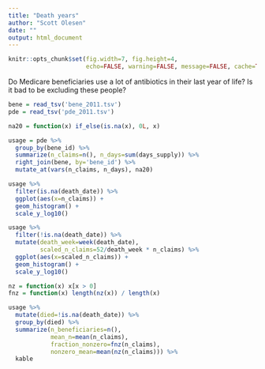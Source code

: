 ```yaml
---
title: "Death years"
author: "Scott Olesen"
date: ""
output: html_document
---
```


```r
knitr::opts_chunk$set(fig.width=7, fig.height=4, 
                      echo=FALSE, warning=FALSE, message=FALSE, cache=TRUE)
```

Do Medicare beneficiaries use a lot of antibiotics in their last year of life? Is it bad to be excluding these people?

```r
bene = read_tsv('bene_2011.tsv')
pde = read_tsv('pde_2011.tsv')

na20 = function(x) if_else(is.na(x), 0L, x)

usage = pde %>%
  group_by(bene_id) %>%
  summarize(n_claims=n(), n_days=sum(days_supply)) %>%
  right_join(bene, by='bene_id') %>%
  mutate_at(vars(n_claims, n_days), na20)
```

```r
usage %>%
  filter(is.na(death_date)) %>%
  ggplot(aes(x=n_claims)) +
  geom_histogram() +
  scale_y_log10()

usage %>%
  filter(!is.na(death_date)) %>%
  mutate(death_week=week(death_date),
         scaled_n_claims=52/death_week * n_claims) %>%
  ggplot(aes(x=scaled_n_claims)) +
  geom_histogram() +
  scale_y_log10()
```

```r
nz = function(x) x[x > 0]
fnz = function(x) length(nz(x)) / length(x)

usage %>%
  mutate(died=!is.na(death_date)) %>%
  group_by(died) %>%
  summarize(n_beneficiaries=n(),
            mean_n=mean(n_claims),
            fraction_nonzero=fnz(n_claims),
            nonzero_mean=mean(nz(n_claims))) %>%
  kable
```